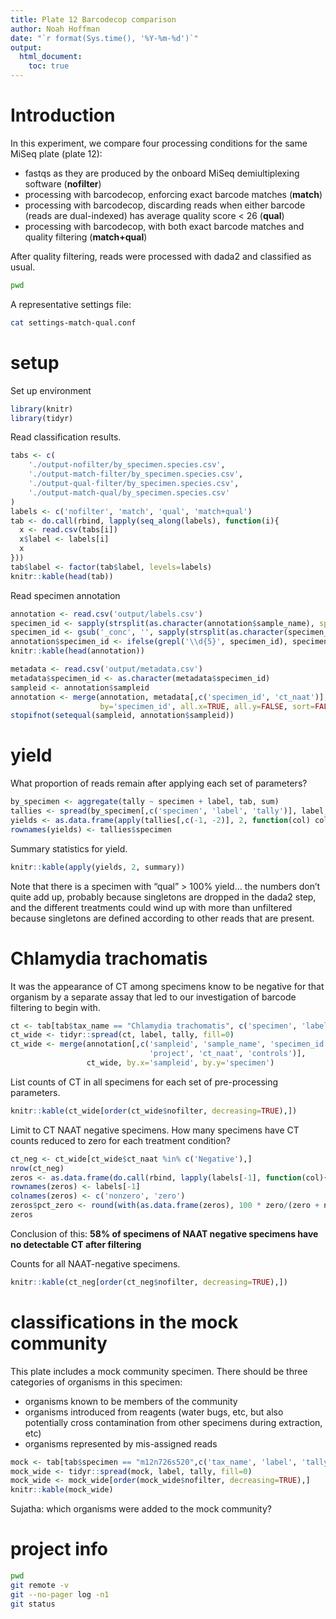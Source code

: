 ```yaml
---
title: Plate 12 Barcodecop comparison
author: Noah Hoffman
date: "`r format(Sys.time(), '%Y-%m-%d')`"
output:
  html_document:
    toc: true
---
```


# Introduction

In this experiment, we compare four processing conditions for the same MiSeq plate (plate 12):

- fastqs as they are produced by the onboard MiSeq demiultiplexing software (**nofilter**)
- processing with barcodecop, enforcing exact barcode matches (**match**)
- processing with barcodecop, discarding reads when either barcode (reads are dual-indexed) has average quality score < 26 (**qual**)
- processing with barcodecop, with both exact barcode matches and quality filtering (**match+qual**)

After quality filtering, reads were processed with dada2 and classified as usual.

```sh
pwd
```

A representative settings file:

```sh
cat settings-match-qual.conf
```

# setup

Set up environment

```r
library(knitr)
library(tidyr)
```

Read classification results.

```r
tabs <- c(
    './output-nofilter/by_specimen.species.csv',
    './output-match-filter/by_specimen.species.csv',
    './output-qual-filter/by_specimen.species.csv',
    './output-match-qual/by_specimen.species.csv'
)
labels <- c('nofilter', 'match', 'qual', 'match+qual')
tab <- do.call(rbind, lapply(seq_along(labels), function(i){
  x <- read.csv(tabs[i])
  x$label <- labels[i]
  x
}))
tab$label <- factor(tab$label, levels=labels)
knitr::kable(head(tab))
```

Read specimen annotation

```r
annotation <- read.csv('output/labels.csv')
specimen_id <- sapply(strsplit(as.character(annotation$sample_name), split='-'), '[', 2)
specimen_id <- gsub('_conc', '', sapply(strsplit(as.character(specimen_id), split=' '), '[', 1))
annotation$specimen_id <- ifelse(grepl('\\d{5}', specimen_id), specimen_id, NA)
knitr::kable(head(annotation))
```

```r
metadata <- read.csv('output/metadata.csv')
metadata$specimen_id <- as.character(metadata$specimen_id)
sampleid <- annotation$sampleid
annotation <- merge(annotation, metadata[,c('specimen_id', 'ct_naat')],
                    by='specimen_id', all.x=TRUE, all.y=FALSE, sort=FALSE)
stopifnot(setequal(sampleid, annotation$sampleid))
```

# yield

What proportion of reads remain after applying each set of parameters?

```r
by_specimen <- aggregate(tally ~ specimen + label, tab, sum)
tallies <- spread(by_specimen[,c('specimen', 'label', 'tally')], label, tally)
yields <- as.data.frame(apply(tallies[,c(-1, -2)], 2, function(col) col/tallies$nofilter))
rownames(yields) <- tallies$specimen
```

Summary statistics for yield.

```r
knitr::kable(apply(yields, 2, summary))
```

Note that there is a specimen with "qual" > 100% yield... the numbers
don't quite add up, probably because singletons are dropped in the
dada2 step, and the different treatments could wind up with more than
unfiltered because singletons are defined according to other reads that
are present.

# Chlamydia trachomatis

It was the appearance of CT among specimens know to be negative for
that organism by a separate assay that led to our investigation of
barcode filtering to begin with.

```r
ct <- tab[tab$tax_name == "Chlamydia trachomatis", c('specimen', 'label', 'tally')]
ct_wide <- tidyr::spread(ct, label, tally, fill=0)
ct_wide <- merge(annotation[,c('sampleid', 'sample_name', 'specimen_id',
                               'project', 'ct_naat', 'controls')],
                 ct_wide, by.x='sampleid', by.y='specimen')
```

List counts of CT in all specimens for each set of pre-processing
parameters.

```r
knitr::kable(ct_wide[order(ct_wide$nofilter, decreasing=TRUE),])
```

Limit to CT NAAT negative specimens. How many specimens have CT counts
reduced to zero for each treatment condition?

```r
ct_neg <- ct_wide[ct_wide$ct_naat %in% c('Negative'),]
nrow(ct_neg)
zeros <- as.data.frame(do.call(rbind, lapply(labels[-1], function(col){table(ct_neg[[col]] == 0)})))
rownames(zeros) <- labels[-1]
colnames(zeros) <- c('nonzero', 'zero')
zeros$pct_zero <- round(with(as.data.frame(zeros), 100 * zero/(zero + nonzero)), 1)
zeros
```

Conclusion of this: **58% of specimens of NAAT negative specimens have no detectable CT after filtering**

Counts for all NAAT-negative specimens.

```r
knitr::kable(ct_neg[order(ct_neg$nofilter, decreasing=TRUE),])
```

# classifications in the mock community

This plate includes a mock community specimen. There should be three categories of organisms in this specimen:

- organisms known to be members of the community
- organisms introduced from reagents (water bugs, etc, but also potentially cross contamination from other specimens during extraction, etc)
- organisms represented by mis-assigned reads

```r
mock <- tab[tab$specimen == "m12n726s520",c('tax_name', 'label', 'tally')]
mock_wide <- tidyr::spread(mock, label, tally, fill=0)
mock_wide <- mock_wide[order(mock_wide$nofilter, decreasing=TRUE),]
knitr::kable(mock_wide)
```

Sujatha: which organisms were added to the mock community?

# project info

```sh
pwd
git remote -v
git --no-pager log -n1
git status
```

